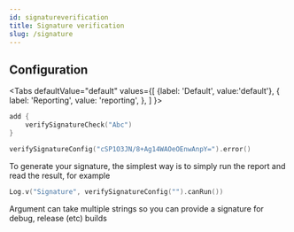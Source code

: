 ```yaml
---
id: signatureverification
title: Signature verification
slug: /signature
---
```



## Configuration


<Tabs
defaultValue="default"
values={[
    {label: 'Default', value:'default'},
{ label: 'Reporting', value: 'reporting', },
]
}>
<TabItem value="default">

```kotlin
add {
    verifySignatureCheck("Abc")
}
```

</TabItem>
<TabItem value="reporting">

```kotlin
verifySignatureConfig("cSP1O3JN/8+Ag14WAOeOEnwAnpY=").error()
```

</TabItem>

</Tabs>

To generate your signature, the simplest way is to simply run the report and read
the result, for example


```kotlin
Log.v("Signature", verifySignatureConfig("").canRun())
```

Argument can take multiple strings so you can provide a signature for
debug, release (etc) builds

